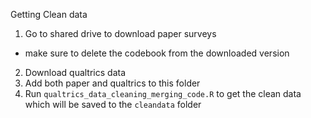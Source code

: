 Getting Clean data 

1. Go to shared drive to download paper surveys
- make sure to delete the codebook from the downloaded version
2. Download qualtrics data 
3. Add both paper and qualtrics to this folder 
4. Run `qualtrics_data_cleaning_merging_code.R` to get the clean data which will be saved to the `cleandata` folder 


